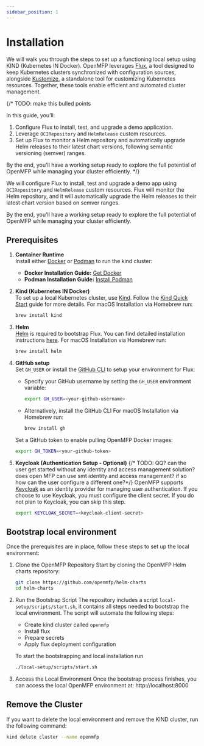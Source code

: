 ```yaml
---
sidebar_position: 1
---
```

# Installation
We will walk you through the steps to set up a functioning local setup using KIND (Kubernetes IN Docker).
OpenMFP leverages [Flux](https://fluxcd.io/), a tool designed to keep Kubernetes clusters synchronized with configuration sources, alongside [Kustomize](https://kustomize.io/), a standalone tool for customizing Kubernetes resources. 
Together, these tools enable efficient and automated cluster management.

{/* TODO: make this bulled points 

In this guide, you’ll:

1. Configure Flux to install, test, and upgrade a demo application.
2. Leverage `OCIRepository` and `HelmRelease` custom resources.
3. Set up Flux to monitor a Helm repository and automatically upgrade Helm releases to their latest chart versions, following semantic versioning (semver) ranges.

By the end, you'll have a working setup ready to explore the full potential of OpenMFP while managing your cluster efficiently.
*/}


We will configure Flux to install, test and upgrade a demo app using
`OCIRepository` and `HelmRelease` custom resources.
Flux will monitor the Helm repository, and it will automatically
upgrade the Helm releases to their latest chart version based on semver ranges.

By the end, you'll have a working setup ready to explore the full potential of OpenMFP while managing your cluster efficiently.

## Prerequisites  

1. **Container Runtime**  
   Install either [Docker](https://www.docker.com) or [Podman](https://podman.io) to run the kind cluster:  
   - **Docker Installation Guide:** [Get Docker](https://docs.docker.com/get-docker/)  
   - **Podman Installation Guide:** [Install Podman](https://podman.io/getting-started)  

2. **Kind (Kubernetes IN Docker)**  
   To set up a local Kubernetes cluster, use [Kind](https://kind.sigs.k8s.io/). Follow the [Kind Quick Start](https://kind.sigs.k8s.io/docs/user/quick-start/) guide for more details. For macOS Installation via Homebrew run:
    ```sh
    brew install kind
    ```

3. **Helm**  
   [Helm](https://helm.sh/) is required to bootstrap Flux. You can find detailed installation instructions [here](https://helm.sh/docs/intro/install/). For macOS Installation via Homebrew run:
    ```sh
    brew install helm
    ```

4. **GitHub setup**  
    Set `GH_USER` or install the [GitHub CLI](https://cli.github.com/) to setup your environment for Flux:  
    - Specify your GitHub username by setting the `GH_USER` environment variable:  
        ```sh
        export GH_USER=<your-github-username>
        ```  
    - Alternatively, install the GitHub CLI For macOS Installation via Homebrew run:
        ```sh
        brew install gh
        ```

    Set a GitHub token to enable pulling OpenMFP Docker images:
    ```sh
    export GH_TOKEN=<your-github-token>
    ```

5. **Keycloak (Authentication Setup - Optional)**
{/* TODO: QQ? can the user get started without any identity and access management solution? does open MFP can use smt identity and access management? if so how can the user configure a different one?*/}    OpenMFP supports [Keycloak](https://www.keycloak.org/) as an identity provider for managing user authentication. If you choose to use Keycloak, you must configure the client secret.
    If you do not plan to Keycloak, you can skip this step.
    ```sh
    export KEYCLOAK_SECRET=<keycloak-client-secret>
    ```

## Bootstrap local environment
Once the prerequisites are in place, follow these steps to set up the local environment:

1. Clone the OpenMFP Repository
    Start by cloning the OpenMFP Helm charts repository:

    ```sh
    git clone https://github.com/openmfp/helm-charts
    cd helm-charts
    ```

2. Run the Bootstrap Script
    The repository includes a script `local-setup/scripts/start.sh`, it contains all steps needed to bootstrap the local environment. 
    The script will automate the following steps:
    - Create kind cluster called `openmfp`
    - Install flux
    - Prepare secrets
    - Apply flux deployment configuration

    To start the bootstrapping and local installation run
    ```sh
    ./local-setup/scripts/start.sh
    ```

3. Access the Local Environment
    Once the bootstrap process finishes, you can access the local OpenMFP environment at: http://localhost:8000

## Remove the Cluster

If you want to delete the local environment and remove the KIND cluster, run the following command:

```sh
kind delete cluster --name openmfp
```